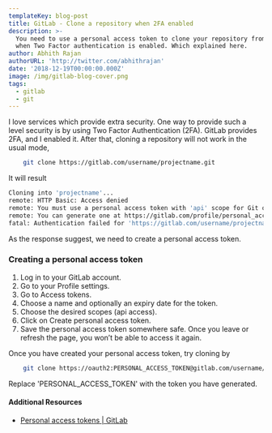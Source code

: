 ```yaml
---
templateKey: blog-post
title: GitLab - Clone a repository when 2FA enabled
description: >-
  You need to use a personal access token to clone your repository from GitLab
  when Two Factor authentication is enabled. Which explained here.
author: Abhith Rajan
authorURL: 'http://twitter.com/abhithrajan'
date: '2018-12-19T00:00:00.000Z'
image: /img/gitlab-blog-cover.png
tags:
  - gitlab
  - git
---
```


I love services which provide extra security. One way to provide such a level security is by using Two Factor Authentication (2FA). GitLab provides 2FA, and I enabled it. After that, cloning a repository will not work in the usual mode,

```bash
    git clone https://gitlab.com/username/projectname.git
```

It will result

```bash
Cloning into 'projectname'...
remote: HTTP Basic: Access denied
remote: You must use a personal access token with 'api' scope for Git over HTTP.
remote: You can generate one at https://gitlab.com/profile/personal_access_tokens
fatal: Authentication failed for 'https://gitlab.com/username/projectname.git/'
```

As the response suggest, we need to create a personal access token.

### Creating a personal access token

1. Log in to your GitLab account.
2. Go to your Profile settings.
3. Go to Access tokens.
4. Choose a name and optionally an expiry date for the token.
5. Choose the desired scopes (api access).
6. Click on Create personal access token.
7. Save the personal access token somewhere safe. Once you leave or refresh the page, you won’t be able to access it again.

Once you have created your personal access token, try cloning by

```bash
    git clone https://oauth2:PERSONAL_ACCESS_TOKEN@gitlab.com/username/projectname.git
```

Replace 'PERSONAL_ACCESS_TOKEN' with the token you have generated.

#### Additional Resources

- [Personal access tokens | GitLab](https://docs.gitlab.com/ce/user/profile/personal_access_tokens.html)

